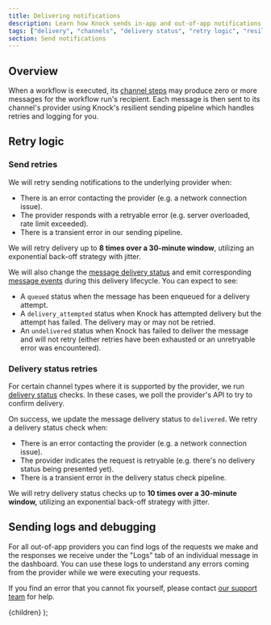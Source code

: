 ```yaml
---
title: Delivering notifications
description: Learn how Knock sends in-app and out-of-app notifications to email, SMS, push, and chat channels (such as Slack).
tags: ["delivery", "channels", "delivery status", "retry logic", "resilience"]
section: Send notifications
---
```


## Overview

When a workflow is executed, its [channel steps](/designing-workflows/channel-step) may produce zero or more messages for the workflow run's recipient. Each message is then sent to its channel's provider using Knock's resilient sending pipeline which handles retries and logging for you.

## Retry logic

### Send retries

We will retry sending notifications to the underlying provider when:

- There is an error contacting the provider (e.g. a network connection issue).
- The provider responds with a retryable error (e.g. server overloaded, rate limit exceeded).
- There is a transient error in our sending pipeline.

We will retry delivery up to **8 times over a 30-minute window**, utilizing an exponential back-off strategy with jitter.

We will also change the [message delivery status](/send-notifications/message-statuses#delivery-status) and emit corresponding [message events](/send-notifications/message-statuses#message-events) during this delivery lifecycle. You can expect to see:

- A `queued` status when the message has been enqueued for a delivery attempt.
- A `delivery_attempted` status when Knock has attempted delivery but the attempt has failed. The delivery may or may not be retried.
- An `undelivered` status when Knock has failed to deliver the message and will not retry (either retries have been exhausted or an unretryable error was encountered).

### Delivery status retries

For certain channel types where it is supported by the provider, we run [delivery status](/send-notifications/message-statuses#delivery-status) checks. In these cases, we poll the provider's API to try to confirm delivery.

On success, we update the message delivery status to `delivered`. We retry a delivery status check when:

- There is an error contacting the provider (e.g. a network connection issue).
- The provider indicates the request is retryable (e.g. there's no delivery status being presented yet).
- There is a transient error in the delivery status check pipeline.

We will retry delivery status checks up to **10 times over a 30-minute window,** utilizing an exponential back-off strategy with jitter.

## Sending logs and debugging

For all out-of-app providers you can find logs of the requests we make and the responses we receive under the "Logs" tab of an individual message in the dashboard. You can use these logs to understand any errors coming from the provider while we were executing your requests.

If you find an error that you cannot fix yourself, please contact [our support team](mailto:support@knock.app) for help.

  <Layout frontMatter={frontMatter}>{children}</Layout>
);
